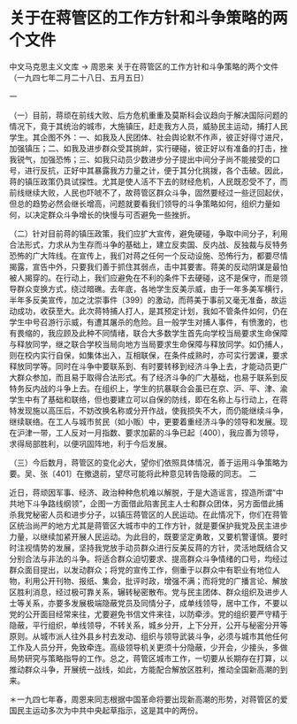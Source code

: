 # 关于在蒋管区的工作方针和斗争策略的两个文件

中文马克思主义文库 -> 周恩来
关于在蒋管区的工作方针和斗争策略的两个文件
（一九四七年二月二十八日、五月五日）

一

（一）目前，蒋顽在前线大败、后方危机重重及莫斯科会议趋向于解决国际问题的情况下，竟于其统治的城市，大施镇压，赶走我方人员，威胁民主运动，捕打人民学生。其企图不外：一、如我及人民团体、社会舆论默不作声，彼正好得寸进尺，加强镇压；二、如我及进步群众受其挑衅，实行硬碰，彼正好以有准备的打击，挫我锐气，加强恐怖；三、如我只动员少数进步分子提出中间分子尚不能接受的口号，进行反抗，正好中其暴露我方力量之计，便于其分化挑拨，各个击破。因此，蒋的镇压政策仍具试探性。尤其是使人活不下去的财经危机，人民既忍受不了，而前线继续大败，人民也吓唬不了，故蒋管区群众斗争，固然要经过一些迂回起伏，但总的趋势必然会继长增高，问题就要看我们领导的斗争策略如何，组织力量如何，以决定群众斗争增长的快慢与可否避免一些挫折。

（二）针对目前蒋的镇压政策，我们应扩大宣传，避免硬碰，争取中间分子，利用合法形式，力求从为生存而斗争的基础上，建立反卖国、反内战、反独裁与反特务恐怖的广大阵线。在宣传上，我们对蒋之任何一个反动设施、恐怖行为，都要尽情揭露，宣告中外，只要我们善于抓住其弱点，击中其要害。蒋美的反动阴谋是最怕被人揭穿的。在行动上，我们应避免在不利的条件下去硬碰，这不是保守，而是领导群众变换方式，绕过暗礁。去年底，各地学生反美示威，由于一年多美军横行，半年多反美宣传，加之沈崇事件〔399〕的激动，而蒋美于事前又毫无准备，故运动成功，收获至大。此次蒋特捕人打人，是其预定计划，我如不管条件如何，仍在学生中号召游行示威，有遭其屠杀的危险。且一般学生对捕人事件，有愤激的，也有畏缩的，我应顾及此种不同情绪，联合大多数学生首先向学校当局要求生命保障与释放同学，继之联合学校当局向地方当局要求生命保障与释放同学。如仍捕人，则在校内实行自保，如集体出入，互相联保，在条件成熟时，亦可实行罢课，要求释放同学等。同时在斗争中要联系到、有时要转移到经济斗争上去，才能动员更广大群众参加，而且易于取得合法形式。有了经济斗争的广大基础，也易于联系到反特务反内战的斗争上去。在组织上，学生的抗暴联合会虽已在京、沪、平、津、渝学生中有了基础和联络，但也要建立可以自保的防线，即在名称上与行动上，在蒋特发现施以高压后，不妨改换名称或分开作战，使我损失不大，而仍能继续斗争，继续联络。在工人与城市贫民（如小贩）中，更要着重经济斗争的领导和发展。现在沪津一带，工人反对一月指数、要求加薪的斗争已起〔400〕，我应善为领导，求得局部胜利，以便巩固阵地，利于今后发展。

（三）今后数月，蒋管区的变化必大，望你们依照具体情况，善于运用斗争策略为要。吴、张〔401〕在撤退前，望尽可能将此种意见转告隐蔽的同志。
二

近日，蒋顽因军事、经济、政治种种危机难以解脱，于是大造谣言，捏造所谓“中共地下斗争路线纲领”，企图一方面借此陷害民主人士和群众团体，另方面借此捕杀我党秘密人员和进步分子，以镇压蒋管区的人民运动。在此情况下，你们在蒋管区统治尚严的地方尤其是蒋管区大城市中的工作方针，就是要保护我党及民主进步力量，以继续加紧开展人民运动。为此目的，既要坚定勇敢，又要机警谨慎。要时时注视情势的发展，坚持我党放手动员群众进行反美反蒋的方针，灵活地既结合又分别合法与非法的斗争。将适合群众迫切要求、提高群众斗争情绪的口号，均经过群众面目提出，以发动群众；将党的宣传工作，侧重于以群众中有职业有地位人物，利用公开刊物、报纸、集会，批评时政，增强不满；而将党的广播言论、解放区胜利消息，经过极可靠关系，辗转秘密散布。党与民主团体、群众组织及进步人士等关系，亦要多发展极端隐蔽党员及同情分子，成单线领导，居中工作，不要以党的公开面目经常来往，尤要避免书信文件来往，以防牵涉。党的组织要严守精于隐蔽，平行组织，单线领导，不转关系，城乡分开，上下分开，公开与秘密分开等原则。从城市派人往外县乡村去发动、组织与领导武装斗争，必须与城市其他任何工作及人员分开，免致牵连。高级领导机关更须十分隐蔽，少开会，少接头，多做局势研究与策略指导的工作。总之，蒋管区城市工作，一切要从长期存在打算，以推动群众斗争，开展统一战线，如此，方能配合解放区胜利，推动全国新高潮的到来。

＊一九四七年春，周恩来同志根据中国革命将要出现新高潮的形势，对蒋管区的爱国民主运动多次为中共中央起草指示，这是其中的两份。

